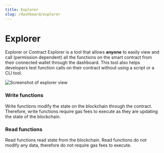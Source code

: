 ```yaml
---
title: Explorer
slug: /dashboard/explorer
---
```


# Explorer

Explorer or Contract Explorer is a tool that allows **anyone** to easily view and call (permission dependent) all the functions on the smart contract from their connected wallet through the dashboard. This tool also helps developers test function calls on their contract without using a script or a CLI tool.

![Screenshot of explorer view](./assets/explorer-view.png)

### Write functions

Write functions modify the state on the blockchain through the contract. Therefore, write functions require gas fees to execute as they are updating the state of the blockchain.

### Read functions

Read functions read state from the blockchain. Read functions do not modify any data, therefore do not require gas fees to execute.
